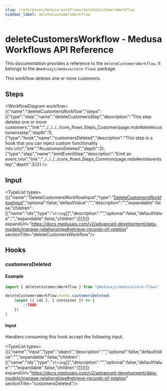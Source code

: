 ```yaml
---
slug: /references/medusa-workflows/deleteCustomersWorkflow
sidebar_label: deleteCustomersWorkflow
---
```



# deleteCustomersWorkflow - Medusa Workflows API Reference

This documentation provides a reference to the `deleteCustomersWorkflow`. It belongs to the `@medusajs/medusa/core-flows` package.

This workflow deletes one or more customers.

## Steps

<WorkflowDiagram workflow={{"name":"deleteCustomersWorkflow","steps":[{"type":"step","name":"deleteCustomersStep","description":"This step deletes one or more customers.","link":"../../../../core_flows.Steps_Customer/page.mdx#deletecustomersstep","depth":1},{"type":"hook","name":"customersDeleted","description":"This step is a hook that you can inject custom functionality into.\n\n","link":"#customersDeleted","depth":2},{"type":"step","name":"emitEventStep","description":"Emit an event.\n\n","link":"../../../../core_flows.Steps_Common/page.mdx#emiteventstep","depth":3}]}} />

## Input

<TypeList types={[{"name":"DeleteCustomersWorkflowInput","type":"[DeleteCustomersWorkflowInput](../../../../types/core_flows.DeleteCustomersWorkflowInput/page.mdx)","optional":false,"defaultValue":"","description":"","expandable":false,"children":[{"name":"ids","type":"`string`[]","description":"","optional":false,"defaultValue":"","expandable":false,"children":[]}]}]} expandUrl="https://docs.medusajs.com/v2/advanced-development/data-models/manage-relationships#retrieve-records-of-relation" sectionTitle="deleteCustomersWorkflow"/>

## Hooks

### customersDeleted

#### Example

```ts
import { deleteCustomersWorkflow } from "@medusajs/medusa/core-flows"

deleteCustomersWorkflow.hooks.customersDeleted(
	(async ({ ids }, { container }) => {
		//TODO
	})
)
```

#### Input

Handlers consuming this hook accept the following input.

<TypeList types={[{"name":"input","type":"object","description":"","optional":false,"defaultValue":"","expandable":false,"children":[{"name":"ids","type":"`string`[]","description":"","optional":false,"defaultValue":"","expandable":false,"children":[]}]}]} expandUrl="https://docs.medusajs.com/v2/advanced-development/data-models/manage-relationships#retrieve-records-of-relation" sectionTitle="customersDeleted"/>
